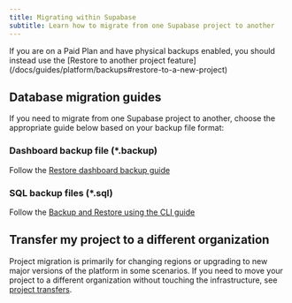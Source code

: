 ```yaml
---
title: Migrating within Supabase
subtitle: Learn how to migrate from one Supabase project to another
---
```


<Admonition type="caution">
  If you are on a Paid Plan and have physical backups enabled, you should instead use the [Restore
  to another project feature](/docs/guides/platform/backups#restore-to-a-new-project)
</Admonition>

## Database migration guides

If you need to migrate from one Supabase project to another, choose the appropriate guide below based on your backup file format:

### Dashboard backup file (\*.backup)

Follow the [Restore dashboard backup guide](/docs/guides/platform/migrating-within-supabase/dashboard_restore)

### SQL backup files (\*.sql)

Follow the [Backup and Restore using the CLI guide](/docs/guides/platform/migrating-within-supabase/backup-restore)

## Transfer my project to a different organization

Project migration is primarily for changing regions or upgrading to new major versions of the platform in some scenarios. If you need to move your project to a different organization without touching the infrastructure, see [project transfers](/docs/guides/platform/project-transfer).
